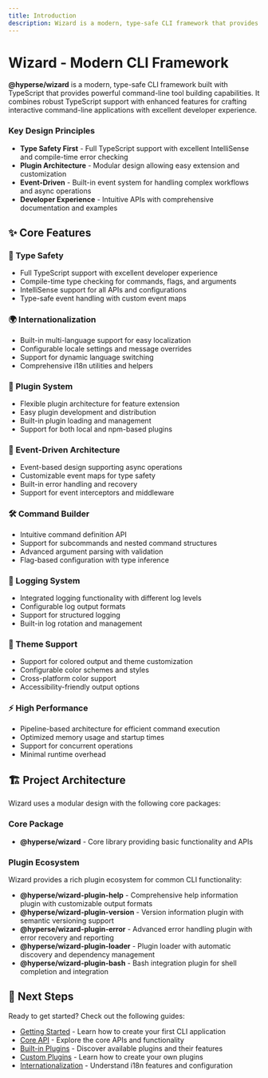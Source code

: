 ```yaml
---
title: Introduction
description: Wizard is a modern, type-safe CLI framework that provides powerful command-line tool building capabilities. It combines robust TypeScript support with enhanced features for crafting interactive command-line applications.
---
```


# Wizard - Modern CLI Framework

**@hyperse/wizard** is a modern, type-safe CLI framework built with TypeScript that provides powerful command-line tool building capabilities. It combines robust TypeScript support with enhanced features for crafting interactive command-line applications with excellent developer experience.

### Key Design Principles

- **Type Safety First** - Full TypeScript support with excellent IntelliSense and compile-time error checking
- **Plugin Architecture** - Modular design allowing easy extension and customization
- **Event-Driven** - Built-in event system for handling complex workflows and async operations
- **Developer Experience** - Intuitive APIs with comprehensive documentation and examples

## ✨ Core Features

### 🚀 Type Safety

- Full TypeScript support with excellent developer experience
- Compile-time type checking for commands, flags, and arguments
- IntelliSense support for all APIs and configurations
- Type-safe event handling with custom event maps

### 🌍 Internationalization

- Built-in multi-language support for easy localization
- Configurable locale settings and message overrides
- Support for dynamic language switching
- Comprehensive i18n utilities and helpers

### 🔌 Plugin System

- Flexible plugin architecture for feature extension
- Easy plugin development and distribution
- Built-in plugin loading and management
- Support for both local and npm-based plugins

### 🎯 Event-Driven Architecture

- Event-based design supporting async operations
- Customizable event maps for type safety
- Built-in error handling and recovery
- Support for event interceptors and middleware

### 🛠️ Command Builder

- Intuitive command definition API
- Support for subcommands and nested command structures
- Advanced argument parsing with validation
- Flag-based configuration with type inference

### 📝 Logging System

- Integrated logging functionality with different log levels
- Configurable log output formats
- Support for structured logging
- Built-in log rotation and management

### 🎨 Theme Support

- Support for colored output and theme customization
- Configurable color schemes and styles
- Cross-platform color support
- Accessibility-friendly output options

### ⚡ High Performance

- Pipeline-based architecture for efficient command execution
- Optimized memory usage and startup times
- Support for concurrent operations
- Minimal runtime overhead

## 🏗️ Project Architecture

Wizard uses a modular design with the following core packages:

### Core Package

- **@hyperse/wizard** - Core library providing basic functionality and APIs

### Plugin Ecosystem

Wizard provides a rich plugin ecosystem for common CLI functionality:

- **@hyperse/wizard-plugin-help** - Comprehensive help information plugin with customizable output formats
- **@hyperse/wizard-plugin-version** - Version information plugin with semantic versioning support
- **@hyperse/wizard-plugin-error** - Advanced error handling plugin with error recovery and reporting
- **@hyperse/wizard-plugin-loader** - Plugin loader with automatic discovery and dependency management
- **@hyperse/wizard-plugin-bash** - Bash integration plugin for shell completion and integration

## 🎯 Next Steps

Ready to get started? Check out the following guides:

- [Getting Started](./getting-started/) - Learn how to create your first CLI application
- [Core API](./core-api/) - Explore the core APIs and functionality
- [Built-in Plugins](./builtin-plugins/) - Discover available plugins and their features
- [Custom Plugins](./custom-plugin/) - Learn how to create your own plugins
- [Internationalization](./i18n/) - Understand i18n features and configuration
